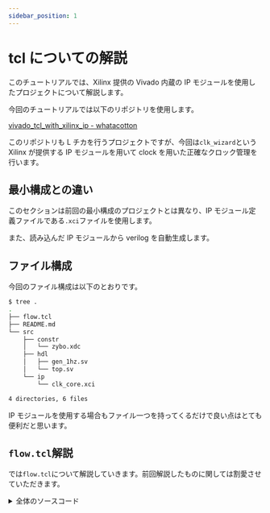 ```yaml
---
sidebar_position: 1
---
```


# tcl についての解説

このチュートリアルでは、Xilinx 提供の Vivado 内蔵の IP モジュールを使用したプロジェクトについて解説します。

今回のチュートリアルでは以下のリポジトリを使用します。

[vivado_tcl_with_xilinx_ip - whatacotton](https://github.com/WhatACotton/vivado_tcl_with_xilinx_ip)

このリポジトリも L チカを行うプロジェクトですが、今回は`clk_wizard`という Xilinx が提供する IP モジュールを用いて clock を用いた正確なクロック管理を行います。

## 最小構成との違い

このセクションは前回の最小構成のプロジェクトとは異なり、IP モジュール定義ファイルである`.xci`ファイルを使用します。

また、読み込んだ IP モジュールから verilog を自動生成します。

## ファイル構成

今回のファイル構成は以下のとおりです。

```sh
$ tree .
.
├── flow.tcl
├── README.md
└── src
    ├── constr
    │   └── zybo.xdc
    ├── hdl
    │   ├── gen_1hz.sv
    │   └── top.sv
    └── ip
        └── clk_core.xci

4 directories, 6 files
```

IP モジュールを使用する場合もファイル一つを持ってくるだけで良い点はとても便利だと思います。

## `flow.tcl`解説

では`flow.tcl`について解説していきます。前回解説したものに関しては割愛させていただきます。

<details>
<summary>全体のソースコード</summary>
<p>
```tcl
set top_module_name top
set outputDir ./impl
file mkdir $outputDir
set_part xc7z020clg400-1
 
import_ip ./src/ip/clk_core.xci
upgrade_ip  -vlnv xilinx.com:ip:clk_wiz:6.0  [get_ips clk_core]

generate_target all [get_ips clk_core] -force

read_verilog -sv [ glob ./src/hdl/*.sv ]
read_verilog [ glob .gen/sources_1/ip/clk_core/*.v ]
read_xdc [ glob ./src/constr/*.xdc]

set top_module_name "top"
set_property top $top_module_name [current_fileset]

synth_design -top $top_module_name
write_checkpoint -force $outputDir/post_synth
report_timing_summary -file $outputDir/post_synth_timing_summary.rpt
report_power -file $outputDir/post_synth_power.rpt
report_clock_interaction -delay_type min_max -file $outputDir/post_synth_clock_interaction.rpt
report_high_fanout_nets -fanout_greater_than 200 -max_nets 50 -file $outputDir/post_synth_high_fanout_nets.rpt

opt_design
place_design
phys_opt_design
write_checkpoint -force $outputDir/post_place
report_timing_summary -file $outputDir/post_place_timing_summary.rpt

route_design
write_checkpoint -force $outputDir/post_route
report_timing_summary -file $outputDir/post_route_timing_summary.rpt
report_timing -max_paths 100 -path_type summary -slack_lesser_than 0 -file $outputDir/post_route_setup_timing_violations.rpt
report_clock_utilization -file $outputDir/clock_util.rpt
report_utilization -file $outputDir/post_route_util.rpt
report_power -file $outputDir/post_route_power.rpt
report_drc -file $outputDir/post_imp_drc.rpt
write_verilog -force $outputDir/top_impl_netlist.v
write_xdc -no_fixed_only -force $outputDir/top_impl.xdc

write_bitstream -force $outputDir/$top_module_name.bit

````
</p>
</details>

### IP の読み込み

```tcl
import_ip ./src/ip/clk_core.xci
upgrade_ip  -vlnv xilinx.com:ip:clk_wiz:6.0  [get_ips clk_core]

# 読み込んだIPモジュールからverilogを自動生成
generate_target all [get_ips clk_core]  -force
````

`import_ip`より、`.xci`ファイルから IP モジュールを読み込みます。

ただ読み込んだだけだと IP モジュールにロックがかかっているので、`upgrade_ip`を実行して更新処理をしています。また、`xilinx.com:ip:clk_wiz:6.0`という文字列は`.xci`ファイル内の、以下の記述に基づいています。

```json
"component_reference": "xilinx.com:ip:clk_wiz:6.0",
```

### ソースコードの読み込み

```tcl
read_verilog  [ glob .gen/sources_1/ip/clk_core/*.v ]
```

自動生成を行うと、`.gen`ディレクトリが生成されます。その中に生成された verilog を読み込んでいます。

:::tip
また、このコマンドによって verilog ファイルを読み込む際、critical warning が出ますが、これは ip から verilog を生成した際に sub-design として読み込まれるため、新しく verilog を読み込んでしまうと、sub-design として読み込まれたものと同じファイルが存在することになり、警告がでてしまうのです。

まだこの警告に起因したエラーを引き起こしたことがないのですが、もし良い解決方法があれば教えていただきたいです。

```tcl
CRITICAL WARNING: [filemgmt 20-1440] File '/home/cotton/Documents/vivado_tcl_with_xilinx_ip/.gen/sources_1/ip/clk_core/clk_core_clk_wiz.v' already exists in the project as a part of sub-design file '/home/cotton/Documents/vivado_tcl_with_xilinx_ip/.srcs/sources_1/ip/clk_core/clk_core.xci'. Explicitly adding the file outside the scope of the sub-design can lead to unintended behaviors and is not recommended.
CRITICAL WARNING: [filemgmt 20-1440] File '/home/cotton/Documents/vivado_tcl_with_xilinx_ip/.gen/sources_1/ip/clk_core/clk_core.v' already exists in the project as a part of sub-design file '/home/cotton/Documents/vivado_tcl_with_xilinx_ip/.srcs/sources_1/ip/clk_core/clk_core.xci'. Explicitly adding the file outside the scope of the sub-design can lead to unintended behaviors and is not recommended.
```

:::

### 生成されるファイル群

<details>
<summary>出力結果</summary>
<p>
実行が完了すると以下のようなファイルが生成されます。

```sh
$ tree . -a -I .git
.
├── flow.tcl
├── .gen
│   └── sources_1
│       └── ip
│           └── clk_core
│               ├── clk_core_board.xdc
│               ├── clk_core_clk_wiz.v
│               ├── clk_core_ooc.xdc
│               ├── clk_core.v
│               ├── clk_core.veo
│               ├── clk_core.xdc
│               ├── clk_core.xml
│               ├── doc
│               │   └── clk_wiz_v6_0_changelog.txt
│               ├── mmcm_pll_drp_func_7s_mmcm.vh
│               ├── mmcm_pll_drp_func_7s_pll.vh
│               ├── mmcm_pll_drp_func_us_mmcm.vh
│               ├── mmcm_pll_drp_func_us_pll.vh
│               ├── mmcm_pll_drp_func_us_plus_mmcm.vh
│               └── mmcm_pll_drp_func_us_plus_pll.vh
├── .gitignore
├── impl
│   ├── clock_util.rpt
│   ├── post_imp_drc.rpt
│   ├── post_place.dcp
│   ├── post_place_timing_summary.rpt
│   ├── post_route.dcp
│   ├── post_route_power.rpt
│   ├── post_route_setup_timing_violations.rpt
│   ├── post_route_timing_summary.rpt
│   ├── post_route_util.rpt
│   ├── post_synth_clock_interaction.rpt
│   ├── post_synth.dcp
│   ├── post_synth_high_fanout_nets.rpt
│   ├── post_synth_power.rpt
│   ├── post_synth_timing_summary.rpt
│   ├── top.bit
│   ├── top_impl_netlist.v
│   └── top_impl.xdc
├── README.md
├── src
│   ├── constr
│   │   └── zybo.xdc
│   ├── hdl
│   │   ├── gen_1hz.sv
│   │   └── top.sv
│   └── ip
│       └── clk_core.xci
├── .srcs
│   └── sources_1
│       └── ip
│           └── clk_core
│               └── clk_core.xci
└── .Xil
    └── top_propImpl.xdc

15 directories, 40 files
```

</p>
</details>
